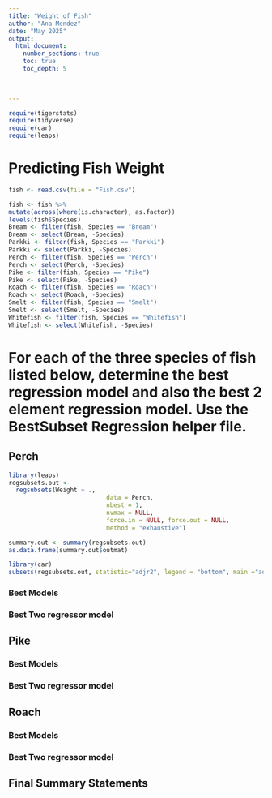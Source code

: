 ```yaml
---
title: "Weight of Fish"
author: "Ana Mendez"
date: "May 2025"  
output: 
  html_document:
    number_sections: true
    toc: true
    toc_depth: 5

 
    
---
```



```r
require(tigerstats)
require(tidyverse)
require(car)
require(leaps)
```

# Predicting Fish Weight
```r
fish <- read.csv(file = "Fish.csv")
```

```r
 
fish <- fish %>%
mutate(across(where(is.character), as.factor))
levels(fish$Species)
Bream <- filter(fish, Species == "Bream")
Bream <- select(Bream, -Species) 
Parkki <- filter(fish, Species == "Parkki")
Parkki <- select(Parkki, -Species) 
Perch <- filter(fish, Species == "Perch")
Perch <- select(Perch, -Species) 
Pike <- filter(fish, Species == "Pike")
Pike <- select(Pike, -Species) 
Roach <- filter(fish, Species == "Roach")
Roach <- select(Roach, -Species) 
Smelt <- filter(fish, Species == "Smelt")
Smelt <- select(Smelt, -Species) 
Whitefish <- filter(fish, Species == "Whitefish")
Whitefish <- select(Whitefish, -Species) 
```

# For each of the three species of fish listed below, determine the best regression model and also the best 2 element regression model. Use the BestSubset Regression helper file.


## Perch

```r
library(leaps)
regsubsets.out <-
  regsubsets(Weight ~ .,
                           data = Perch,
                           nbest = 1,
                           nvmax = NULL,
                           force.in = NULL, force.out = NULL,
                           method = "exhaustive")

summary.out <- summary(regsubsets.out)
as.data.frame(summary.out$outmat)
```

```r
library(car)
subsets(regsubsets.out, statistic="adjr2", legend = "bottom", main ="adjr2")
```


### Best Models




### Best Two regressor model


## Pike

### Best Models

### Best Two regressor model

## Roach

### Best Models

### Best Two regressor model

## Final Summary Statements